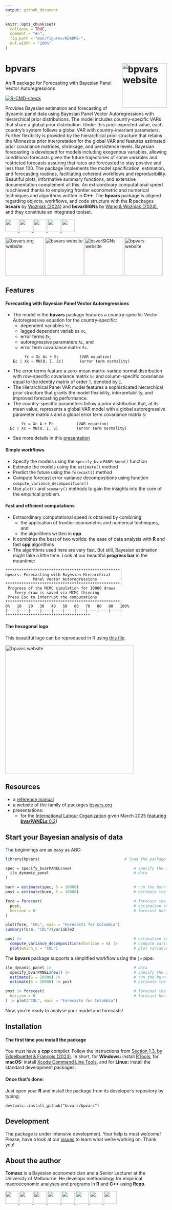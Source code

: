 ```yaml
---
output: github_document
---
```


```r
knitr::opts_chunk$set(
  collapse = TRUE,
  comment = "#>",
  fig.path = "man/figures/README-",
  out.width = "100%"
)
```

# bpvars <a href="http://bsvars.org/bpvars/"><img src="man/figures/logo.png" align="right" height="139" alt="bpvars website" /></a>

An **R** package for Forecasting with Bayesian Panel Vector Autoregressions

<!-- badges: start -->
[![R-CMD-check](https://github.com/bsvars/bpvars/actions/workflows/R-CMD-check.yaml/badge.svg)](https://github.com/bsvars/bpvars/actions/workflows/R-CMD-check.yaml)
<!-- badges: end -->

Provides Bayesian estimation and forecasting of dynamic panel data using Bayesian Panel Vector Autoregressions with hierarchical prior distributions. The model includes country-specific VARs that share a global prior distribution. Under this prior expected value, each country's system follows a global VAR with country-invariant parameters. Further flexibility is provided by the hierarchical prior structure that retains the Minnesota prior interpretation for the global VAR and features estimated prior covariance matrices, shrinkage, and persistence levels. Bayesian forecasting is developed for models including exogenous variables, allowing conditional forecasts given the future trajectories of some variables and restricted forecasts assuring that rates are forecasted to stay positive and less than 100. The package implements the model specification, estimation, and forecasting routines, facilitating coherent workflows and reproducibility. Beautiful plots, informative summary functions, and extensive documentation complement all this. An extraordinary computational speed is achieved thanks to employing frontier econometric and numerical techniques and algorithms written in **C++**. The **bpvars** package is aligned regarding objects, workflows, and code structure with the **R** packages **bsvars** by [Woźniak (2024)](http://doi.org/10.32614/CRAN.package.bsvars) and **bsvarSIGNs** by [Wang & Woźniak (2024)](http://doi.org/10.32614/CRAN.package.bsvarSIGNs), and they constitute an integrated toolset.


<a href="https://bsvars.org"> <img src="https://raw.githubusercontent.com/FortAwesome/Font-Awesome/6.x/svgs/solid/house.svg" width="40" height="40"/> </a> 
<a href="mailto:contact@bsvars.org"> <img src="https://raw.githubusercontent.com/FortAwesome/Font-Awesome/6.x/svgs/solid/envelope.svg" width="40" height="40"/> </a> 
<a href="https://github.com/bsvars/bpvars"> <img src="https://raw.githubusercontent.com/FortAwesome/Font-Awesome/6.x/svgs/brands/github.svg" width="40" height="40"/> </a> 
<a href="https://bsky.app/profile/bsvars.org"> <img src="https://upload.wikimedia.org/wikipedia/commons/7/7a/Bluesky_Logo.svg" width="40" height="40"/> </a>
<a href="https://fosstodon.org/@bsvars"> <img src="https://raw.githubusercontent.com/FortAwesome/Font-Awesome/6.x/svgs/brands/mastodon.svg" width="40" height="40"/> </a>


<a href="https://bsvars.org/"><img src="https://raw.githubusercontent.com/bsvars/hex/refs/heads/main/bsvars.org/bsvars.org.png" width="120" alt="bsvars.org website" /></a>
<a href="https://bsvars.org/bsvars/"><img src="https://raw.githubusercontent.com/bsvars/hex/refs/heads/main/bsvars/bsvars.png" width="120" alt="bsvars website" /></a>
<a href="https://bsvars.org/bsvarSIGNs/"><img src="https://raw.githubusercontent.com/bsvars/hex/refs/heads/main/bsvarSIGNs/bsvarSIGNs.png" width="120" alt="bsvarSIGNs website" /></a>
<a href="https://bsvars.org/bpvars/"><img src="man/figures/logo.png" width="120" alt="bpvars website" /></a>















## Features

#### Forecasting with Bayesian Panel Vector Autoregressions

- The model in the **bpvars** package features a country-specific Vector Autoregressive equation for the country-specific:
  - dependent variables `Yc`,
  - lagged dependent variables `Xc`,
  - error terms `Ec`,
  - autoregressive parameters `Ac`, and
  - error term covariance matrix `Sc`.
```
       Yc = Xc Ac + Ec         (VAR equation)
  Ec | Xc ~ MN(0, I, Sc)       (error term normality)
```
- The error terms feature a zero-mean matrix-variate normal distribution with row-specific covariance matrix `Sc` and column-specific covariance equal to the identity matrix of order `T`, denoted by `I`.
- The Hierarchical Panel VAR model features a sophisticated hierarchical prior structure that grants the model flexibility, interpretability, and improved forecasting performance.
- The country-specific parameters follow a prior distribution that, at its mean value, represents a global VAR model with a global autoregressive parameter matrix `A` and a global error term covariance matrix `S`:
```
       Yc = Xc A + Ec          (VAR equation)
  Ec | Xc ~ MN(0, I, S)        (error term normality)
```
- See more details in this [presentation](https://bsvars.org/2025-03-bvarPANELs-ilo/)
  
  
#### Simple workflows

- Specify the models using the `specify_bvarPANEL$new()` function
- Estimate the models using the `estimate()` method
- Predict the future using the `forecast()` method
- Compute forecast error variance decompositions using function `compute_variance_decompositions()`
- Use `plot()` and `summary()` methods to gain the insights into the core of the empirical problem.

  
#### Fast and efficient computations

- Extraordinary computational speed is obtained by combining
  - the application of frontier econometric and numerical techniques, and
  - the algorithms written in **cpp**
- It combines the best of two worlds: the ease of data analysis with **R** and fast **cpp** algorithms
- The algorithms used here are very fast. But still, Bayesian estimation might take a little time. Look at our beautiful **progress bar** in the meantime:
```
**************************************************|
bpvars: Forecasting with Bayesian Hierarchical    |
            Panel Vector Autoregressions          |
**************************************************|
 Progress of the MCMC simulation for 10000 draws
    Every draw is saved via MCMC thinning
 Press Esc to interrupt the computations
**************************************************|
0%   10   20   30   40   50   60   70   80   90   100%
[----|----|----|----|----|----|----|----|----|----|
*************************************
```




#### The hexagonal logo

This beautiful logo can be reproduced in R using [this file](https://github.com/bsvars/hex/blob/main/bpvars/bpvars.R).

<p></p>
<a href="https://bsvars.org/bpvars/"><img src="man/figures/logo.png" height="400" alt="bpvars website" /></a>
<p></p>



## Resources

- a [reference manual](https://bsvars.org/extra/bvarPANELs_0.2.pdf)
- a website of the family of packages [bsvars.org](https://bsvars.org/)
- presentations:
  - for the [International Labour Organization](https://ilo.org/) given March 2025 [featuring **bvarPANELs** 0.2](https://bsvars.org/2025-03-bvarPANELs-ilo/)]


## Start your Bayesian analysis of data

The beginnings are as easy as ABC:
```r
library(bpvars)                                     # load the package

spec = specify_bvarPANEL$new(                           # specify the model
  ilo_dynamic_panel                                     # data
)

burn = estimate(spec, S = 10000)                        # run the burn-in
post = estimate(burn, S = 10000)                        # estimate the model

fore = forecast(                                        # forecast the model 
  post,                                                 # estimation output
  horizon = 6                                           # forecast horizon
)

plot(fore, "COL", main = "Forecasts for Colombia")
summary(fore, "COL")$variable2

post |>                                                 # estimation output
  compute_variance_decompositions(horizon = 6) |>       # compute variance decompositions
  plot(which_c = "COL")                                 # plot variance decompositions
```
The **bpvars** package supports a simplified workflow using the `|>` pipe:
```r
ilo_dynamic_panel |>                                    # data
  specify_bvarPANEL$new() |>                            # specify the model
  estimate(S = 10000) |>                                # run the burn-in
  estimate(S = 10000) -> post                           # estimate the model

post |> forecast(                                       # forecast the model 
  horizon = 6                                           # forecast horizon
) |> plot("COL", main = "Forecasts for Colombia")
```
Now, you're ready to analyse your model and forecasts!



## Installation

#### The first time you install the package

You must have a **cpp** compiler. Follow the instructions from [Section 1.3. by Eddelbuettel & François (2023)](https://cran.r-project.org/package=Rcpp/vignettes/Rcpp-FAQ.pdf). In short, for **Windows:** install [RTools](https://CRAN.R-project.org/bin/windows/Rtools/), for **macOS:** install [Xcode Command Line Tools](https://www.freecodecamp.org/news/install-xcode-command-line-tools/), and for **Linux:** install the standard development packages.

#### Once that's done:

Just open your **R** and install the package from its developer's repository by typing:
```
devtools::install_github("bsvars/bpvars")
```

## Development

The package is under intensive development. Your help is most welcome! Please, have a look at our [issues](https://github.com/bsvars/bsvars/issues) to learn what we're working on. Thank you!

## About the author

**Tomasz** is a Bayesian econometrician and a Senior Lecturer at the University of Melbourne. He develops methodology for empirical macroeconomic analyses and programs in **R** and **C++** using **Rcpp**.

<a href="mailto:twozniak@unimelb.edu.au"> <img src="https://raw.githubusercontent.com/FortAwesome/Font-Awesome/6.x/svgs/solid/envelope.svg" width="40" height="40"/> </a> 
<a href="https://github.com/donotdespair"> <img src="https://raw.githubusercontent.com/FortAwesome/Font-Awesome/6.x/svgs/brands/github.svg" width="40" height="40"/> </a> 
<a href="https://orcid.org/0000-0003-2212-2378"> <img src="https://raw.githubusercontent.com/FortAwesome/Font-Awesome/6.x/svgs/brands/orcid.svg" width="40" height="40"/> </a> 
<a href="https://www.linkedin.com/in/tomaszwwozniak"> <img src="https://raw.githubusercontent.com/FortAwesome/Font-Awesome/6.x/svgs/brands/linkedin.svg" width="40" height="40"/> </a>
<a href="http://scholar.google.com/citations?user=2uWpFrYAAAAJ&hl"> <img src="https://raw.githubusercontent.com/jpswalsh/academicons/refs/heads/master/svg/google-scholar-square.svg" width="40" height="40"/> </a> 
<a href="https://arxiv.org/a/wozniak_t_1"> <img src="https://raw.githubusercontent.com/jpswalsh/academicons/refs/heads/master/svg/arxiv-square.svg" width="40" height="40"/> </a> 
<a href="https://fosstodon.org/@tomaszwozniak"> <img src="https://raw.githubusercontent.com/FortAwesome/Font-Awesome/6.x/svgs/brands/mastodon.svg" width="40" height="40"/> </a>
<a href="https://bsky.app/profile/tomaszwozniak.bsky.social"> <img src="https://upload.wikimedia.org/wikipedia/commons/7/7a/Bluesky_Logo.svg" width="40" height="40"/> </a>
